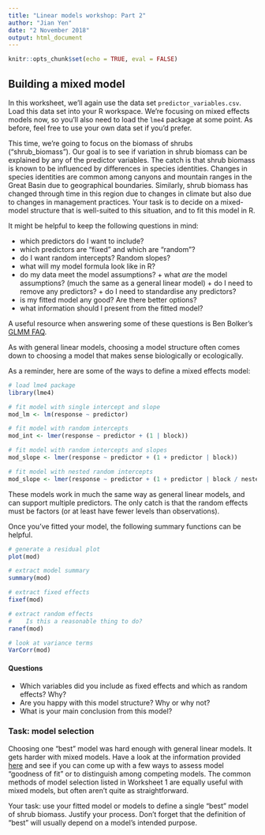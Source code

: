 ```yaml
---
title: "Linear models workshop: Part 2"
author: "Jian Yen"
date: "2 November 2018"
output: html_document
---
```


```r
knitr::opts_chunk$set(echo = TRUE, eval = FALSE)
```

## Building a mixed model

In this worksheet, we'll again use the data set `predictor_variables.csv`. Load this data set into your R workspace. We're focusing on mixed effects models now, so you'll also need to load the `lme4` package at some point. As before, feel free to use your own data set if you'd prefer.

This time, we're going to focus on the biomass of shrubs ("shrub_biomass"). Our goal is to see if variation in shrub biomass can be explained by any of the predictor variables. The catch is that shrub biomass is known to be influenced by differences in species identities. Changes in species identities are common among canyons and mountain ranges in the Great Basin due to geographical boundaries. Similarly, shrub biomass has changed through time in this region due to changes in climate but also due to changes in management practices. Your task is to decide on a mixed-model structure that is well-suited to this situation, and to fit this model in R.

It might be helpful to keep the following questions in mind:

- which predictors do I want to include?
- which predictors are "fixed" and which are "random"?
- do I want random intercepts? Random slopes?
- what will my model formula look like in R?
- do my data meet the model assumptions?
       + what *are* the model assumptions? (much the same as a general linear model)
       + do I need to remove any predictors?
       + do I need to standardise any predictors?
- is my fitted model any good? Are there better options?
- what information should I present from the fitted model?

A useful resource when answering some of these questions is Ben Bolker's [GLMM FAQ](http://bbolker.github.io/mixedmodels-misc/glmmFAQ.html).

As with general linear models, choosing a model structure often comes down to choosing a model that makes sense biologically or ecologically.

As a reminder, here are some of the ways to define a mixed effects model:
```r
# load lme4 package
library(lme4)

# fit model with single intercept and slope
mod_lm <- lm(response ~ predictor)

# fit model with random intercepts
mod_int <- lmer(response ~ predictor + (1 | block))

# fit model with random intercepts and slopes
mod_slope <- lmer(response ~ predictor + (1 + predictor | block))

# fit model with nested random intercepts
mod_slope <- lmer(response ~ predictor + (1 + predictor | block / nested_block))
```

These models work in much the same way as general linear models, and can support multiple predictors. The only catch is that the random effects must be factors (or at least have fewer levels than observations).

Once you've fitted your model, the following summary functions can be helpful.
```r
# generate a residual plot
plot(mod)

# extract model summary
summary(mod)

# extract fixed effects
fixef(mod)

# extract random effects
#    Is this a reasonable thing to do?
ranef(mod)

# look at variance terms
VarCorr(mod)
```

#### Questions
- Which variables did you include as fixed effects and which as random effects? Why?
- Are you happy with this model structure? Why or why not?
- What is your main conclusion from this model?

### Task: model selection
Choosing one "best" model was hard enough with general linear models. It gets harder with mixed models. Have a look at the information provided [here](http://bbolker.github.io/mixedmodels-misc/glmmFAQ.html#model-selection-and-averaging) and see if you can come up with a few ways to assess model "goodness of fit" or to distinguish among competing models. The common methods of model selection listed in Worksheet 1 are equally useful with mixed models, but often aren't quite as straightforward.

Your task: use your fitted model or models to define a single "best" model of shrub biomass. Justify your process. Don't forget that the definition of "best" will usually depend on a model's intended purpose.

